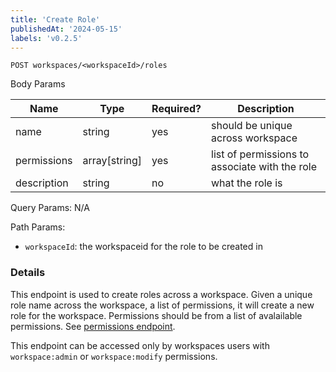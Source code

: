 ```yaml
---
title: 'Create Role'
publishedAt: '2024-05-15'
labels: 'v0.2.5'
---
```


`POST workspaces/<workspaceId>/roles`

Body Params

| Name        | Type          | Required? | Description                                    |
| ----------- | ------------- | --------- | ---------------------------------------------- |
| name        | string        | yes       | should be unique across workspace              |
| permissions | array[string] | yes       | list of permissions to associate with the role |
| description | string        | no        | what the role is                               |

Query Params: N/A

Path Params:

- `workspaceId`: the workspaceid for the role to be created in

### Details

This endpoint is used to create roles across a workspace. Given a unique role name across the workspace, a list of permissions, it will create a new role for
the workspace. Permissions should be from a list of avalailable permissions. See [permissions endpoint](../../resources/permissions).

This endpoint can be accessed only by workspaces users with `workspace:admin` or `workspace:modify` permissions.

